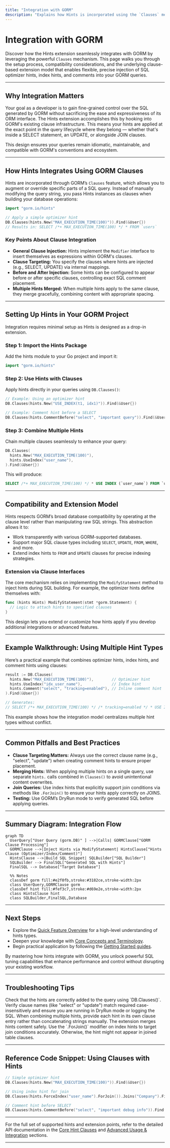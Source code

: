 ```yaml
---
title: "Integration with GORM"
description: "Explains how Hints is incorporated using the `Clauses` mechanism in GORM, and what steps are required for setup. Summarizes compatibility and extension model for users unfamiliar with GORM Clause extensions."
---
```


# Integration with GORM

Discover how the Hints extension seamlessly integrates with GORM by leveraging the powerful `Clauses` mechanism. This page walks you through the setup process, compatibility considerations, and the underlying clause-based extension model that enables flexible, precise injection of SQL optimizer hints, index hints, and comments into your GORM queries.

---

## Why Integration Matters

Your goal as a developer is to gain fine-grained control over the SQL generated by GORM without sacrificing the ease and expressiveness of its ORM interface. The Hints extension accomplishes this by hooking into GORM's existing clause infrastructure. This means your hints are applied at the exact point in the query lifecycle where they belong — whether that's inside a SELECT statement, an UPDATE, or alongside JOIN clauses.

This design ensures your queries remain idiomatic, maintainable, and compatible with GORM's conventions and ecosystem.

---

## How Hints Integrates Using GORM Clauses

Hints are incorporated through GORM’s `Clauses` feature, which allows you to augment or override specific parts of a SQL query. Instead of manually modifying the query string, you pass Hints instances as clauses when building your database operations:

```go
import "gorm.io/hints"

// Apply a simple optimizer hint
DB.Clauses(hints.New("MAX_EXECUTION_TIME(100)")).Find(&User{})
// Results in: SELECT /*+ MAX_EXECUTION_TIME(100) */ * FROM `users`
```

### Key Points About Clause Integration

- **General Clause Injection:** Hints implement the `Modifier` interface to insert themselves as expressions within GORM's clauses.
- **Clause Targeting:** You specify the clauses where hints are injected (e.g., SELECT, UPDATE) via internal mappings.
- **Before and After Injection:** Some hints can be configured to appear before or after specific clauses, controlling exact SQL comment placement.
- **Multiple Hints Merged:** When multiple hints apply to the same clause, they merge gracefully, combining content with appropriate spacing.

---

## Setting Up Hints in Your GORM Project

Integration requires minimal setup as Hints is designed as a drop-in extension.

### Step 1: Import the Hints Package

Add the hints module to your Go project and import it:

```go
import "gorm.io/hints"
```

### Step 2: Use Hints with Clauses

Apply hints directly in your queries using `DB.Clauses()`:

```go
// Example: Using an optimizer hint
DB.Clauses(hints.New("USE_INDEX(t1, idx1)")).Find(&User{})

// Example: Comment hint before a SELECT
DB.Clauses(hints.CommentBefore("select", "important query")).Find(&User{})
```

### Step 3: Combine Multiple Hints

Chain multiple clauses seamlessly to enhance your query:

```go
DB.Clauses(
  hints.New("MAX_EXECUTION_TIME(100)"),
  hints.UseIndex("user_name"),
).Find(&User{})
```

This will produce:

```sql
SELECT /*+ MAX_EXECUTION_TIME(100) */ * USE INDEX (`user_name`) FROM `users`
```

---

## Compatibility and Extension Model

Hints respects GORM’s broad database compatibility by operating at the clause level rather than manipulating raw SQL strings. This abstraction allows it to:

- Work transparently with various GORM-supported databases.
- Support major SQL clause types including `SELECT`, `UPDATE`, `FROM`, `WHERE`, and more.
- Extend index hints to `FROM` and `UPDATE` clauses for precise indexing strategies.

### Extension via Clause Interfaces

The core mechanism relies on implementing the `ModifyStatement` method to inject hints during SQL building. For example, the optimizer hints define themselves with:

```go
func (hints Hints) ModifyStatement(stmt *gorm.Statement) {
  // Logic to attach hints to specified clauses
}
```

This design lets you extend or customize how hints apply if you develop additional integrations or advanced features.

---

## Example Walkthrough: Using Multiple Hint Types

Here’s a practical example that combines optimizer hints, index hints, and comment hints using clauses:

```go
result := DB.Clauses(
  hints.New("MAX_EXECUTION_TIME(100)"),        // Optimizer hint
  hints.UseIndex("idx_user_name"),             // Index hint
  hints.Comment("select", "tracking=enabled"), // Inline comment hint
).Find(&User{})

// Generates:
// SELECT /*+ MAX_EXECUTION_TIME(100) */ /* tracking=enabled */ * USE INDEX (`idx_user_name`) FROM `users`
```

This example shows how the integration model centralizes multiple hint types without conflict.

---

## Common Pitfalls and Best Practices

- **Clause Targeting Matters:** Always use the correct clause name (e.g., "select", "update") when creating comment hints to ensure proper placement.
- **Merging Hints:** When applying multiple hints on a single query, use separate `hints.` calls combined in `Clauses()` to avoid unintentional content overwrites.
- **Join Queries:** Use index hints that explicitly support join conditions via methods like `.ForJoin()` to ensure your hints apply correctly on JOINS.
- **Testing:** Use GORM’s DryRun mode to verify generated SQL before applying queries.

---

## Summary Diagram: Integration Flow

```mermaid
graph TD
  UserQuery["User Query (gorm.DB)" ] -->|Calls| GORMClause["GORM Clause Processing"]
  GORMClause -->|Inject Hints via ModifyStatement| HintsClause["Hints Clause (Optimizer/Index/Comment)"]
  HintsClause -->|Build SQL Snippet| SQLBuilder["SQL Builder"]
  SQLBuilder --> FinalSQL["Generated SQL with Hints"]
  FinalSQL --> Database["Target Database"]

  %% Notes
  classDef gorm fill:#e2f0fb,stroke:#3182ce,stroke-width:2px
  class UserQuery,GORMClause gorm
  classDef hint fill:#fef3c7,stroke:#d69e2e,stroke-width:2px
  class HintsClause hint
  class SQLBuilder,FinalSQL,Database
```

---

## Next Steps

- Explore the [Quick Feature Overview](/overview/introduction-and-value/quick-feature-overview) for a high-level understanding of hints types.
- Deepen your knowledge with [Core Concepts and Terminology](/overview/core-concepts-and-architecture/domain-terminology).
- Begin practical application by following the [Getting Started guides](/getting-started/setup-installation/prerequisites).

By mastering how hints integrate with GORM, you unlock powerful SQL tuning capabilities that enhance performance and control without disrupting your existing workflow.

---

## Troubleshooting Tips

<AccordionGroup title="Common Integration Issues">
<Accordion title="Hints Not Appearing in SQL">
Check that the hints are correctly added to the query using `DB.Clauses()`. Verify clause names (like "select" or "update") match required case-insensitively and ensure you are running in DryRun mode or logging the SQL.
</Accordion>
<Accordion title="Conflicting or Overwritten Hints">
When combining multiple hints, provide each hint in its own clause entry rather than concatenating strings manually. The extension merges hints content safely.
</Accordion>
<Accordion title="Index Hints Not Applied on Joins">
Use the `.ForJoin()` modifier on index hints to target join conditions accurately. Otherwise, the hint might not appear in joined table clauses.
</Accordion>
</AccordionGroup>

---

## Reference Code Snippet: Using Clauses with Hints

```go
// Simple optimizer hint
DB.Clauses(hints.New("MAX_EXECUTION_TIME(100)")).Find(&User{})

// Using index hint for join
DB.Clauses(hints.ForceIndex("user_name").ForJoin()).Joins("Company").Find(&User{})

// Comment hint before SELECT
DB.Clauses(hints.CommentBefore("select", "important debug info")).Find(&User{})
```

---

For the full set of supported hints and extension points, refer to the detailed API documentation in the [Core Hint Clauses](/api-reference/core-hint-clauses/optimizer-hints) and [Advanced Usage & Integration](/api-reference/advanced-usage-and-integration/chaining-and-combining-hints) sections.


---

  
